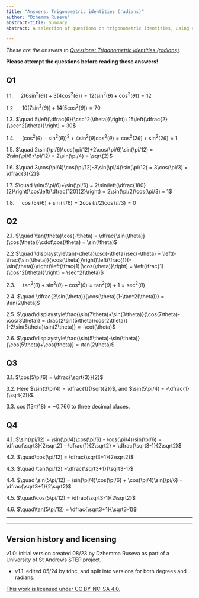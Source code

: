 ```yaml
---
title: "Answers: Trigonometric identities (radians)"
author: "Dzhemma Ruseva"
abstract-title: Summary
abstract: A selection of questions on trigonometric identities, using radians to measure angles.

---
```


*These are the answers to [Questions: Trigonometric identities (radians)](../questions/qs-trigonometricidentities-radians.qmd).*

**Please attempt the questions before reading these answers!**


## Q1 {-}

1.1.  $\quad 2(6\sin^2(\theta))+3(4\cos^2(\theta)) = 12(\sin^2(\theta)+\cos^2(\theta)) = 12$

1.2.  $\quad 10(7\sin^2(\theta))+14(5\cos^2(\theta)) = 70$

1.3.  $\quad 5\left(\dfrac{6}{\csc^2(\theta)}\right)+15\left(\dfrac{2}{\sec^2(\theta)}\right) = 30$

1.4.  $\quad (\cos^2(\theta)-\sin^2(\theta))^2 + 4\sin^2(\theta)\cos^2(\theta) = \cos^2(2\theta) + \sin^2(2\theta) = 1$

<!-- 1.5.  $\ \quad7\cos(\pi/2-\theta)\sin(\theta)+7\sin(\pi/2-\theta)\cos(\theta)$ -->

<!-- **Answer:** $\ 7\cos(\pi/2-\theta)\sin(\theta)+7\sin(\pi/2-\theta)\cos(\theta) = 7\sin^2(\theta) + 7\cos^2(\theta) = 7$ -->

<!-- 1.6.  $\ \quad6\sin(\theta+2\pi)\sin(\theta+4\pi)+6\cos(\theta-2\pi)\cos(\theta-4\pi)$ -->

<!-- **Answer:** $\ 6\sin(\theta+2\pi)\sin(\theta+4\pi)+6\cos(\theta-2\pi)\cos(\theta-4\pi) = 6\sin^2(\theta) + 6\cos^2(\theta) = 6$ -->

1.5.  $\quad 2\sin(\pi/6)\cos(\pi/12)+2\cos(\pi/6)\sin(\pi/12) = 2\sin(\pi/6+\pi/12) = 2\sin(\pi/4) = \sqrt{2}$

1.6.  $\quad 3\cos(\pi/4)\cos(\pi/12)-3\sin(\pi/4)\sin(\pi/12) = 3\cos(\pi/3) = \dfrac{3}{2}$

1.7.  $\quad \sin(5\pi/6)+\sin(\pi/6) = 2\sin\left(\dfrac{180}{2}\right)\cos\left(\dfrac{120}{2}\right) = 2\sin(\pi/2)\cos(\pi/3) = 1$ 

1.8. $\quad \cos(5\pi/6)+\sin(\pi/6) = 2\cos(\pi/2)\cos(\pi/3) = 0$  


## Q2 {-}

2.1. $\quad \tan(\theta)\cos(-\theta) = \dfrac{\sin(\theta)}{\cos(\theta)}\cdot\cos(\theta) = \sin(\theta)$

2.2  $\quad \displaystyle\tan(-\theta)\csc(-\theta)\sec(-\theta) = \left(-\frac{\sin(\theta)}{\cos(\theta)}\right)\left(\frac{1}{-\sin(\theta)}\right)\left(\frac{1}{\cos(\theta)}\right) = \left(\frac{1}{\cos^2(\theta)}\right) = \sec^2(\theta)$

2.3. $\quad\tan^2(\theta)+\sin^2(\theta)+\cos^2(\theta) = \tan^2(\theta)+1 = \sec^2(\theta)$

2.4. $\quad \dfrac{2\sin(\theta)}{\cos(\theta)(1-\tan^2(\theta))} = \tan(2\theta)$

<!-- 2.5. $\ \quad\sin(\pi/2+\theta)-\sin(\pi/2-\theta)$ -->

<!-- **Answer:** $\ \sin(\pi/2+\theta)-\sin(\pi/2-\theta) = 2\sin(\pi/2)\cos(\theta) = 2\cos(\theta)$ -->

2.5. $\quad\displaystyle\frac{\sin(7\theta)+\sin(3\theta)}{\cos(7\theta)-\cos(3\theta)} = \frac{2\sin(5\theta)\cos(2\theta)}{-2\sin(5\theta)\sin(2\theta)} = -\cot(\theta)$

2.6. $\quad\displaystyle\frac{\sin(5\theta)-\sin(\theta)}{\cos(5\theta)+\cos(\theta)} = \tan(2\theta)$
 
## Q3 {-}

3.1. $\cos(5\pi/6) = \dfrac{\sqrt{3}}{2}$

3.2. Here $\sin(3\pi/4) = \dfrac{1}{\sqrt{2}}$, and $\sin(5\pi/4) = -\dfrac{1}{\sqrt{2}}$.

3.3. $\cos(13\pi/18) = -0.766$ to three decimal places.

## Q4 {-}

4.1. $\sin(\pi/12) = \sin(\pi/4)\cos(\pi/6) - \cos(\pi/4)\sin(\pi/6) = \dfrac{\sqrt3}{2\sqrt2} - \dfrac{1}{2\sqrt2} = \dfrac{\sqrt3-1}{2\sqrt2}$ 

4.2. $\quad\cos(\pi/12) = \dfrac{\sqrt3+1}{2\sqrt2}$

4.3. $\quad \tan(\pi/12) =\dfrac{\sqrt3+1}{\sqrt3-1}$

4.4. $\quad \sin(5\pi/12) = \sin(\pi/4)\cos(\pi/6) + \cos(\pi/4)\sin(\pi/6) = \dfrac{\sqrt3+1}{2\sqrt2}$

4.5. $\quad\cos(5\pi/12) = \dfrac{\sqrt3-1}{2\sqrt2}$

4.6. $\quad\tan(5\pi/12) = \dfrac{\sqrt3+1}{\sqrt3-1}$

---

---

## Version history and licensing {-}

v1.0: initial version created 08/23 by Dzhemma Ruseva as part of a University of St Andrews STEP project.

  - v1.1: edited 05/24 by tdhc, and split into versions for both degrees and radians.

[This work is licensed under CC BY-NC-SA 4.0.](https://creativecommons.org/licenses/by-nc-sa/4.0/?ref=chooser-v1)

